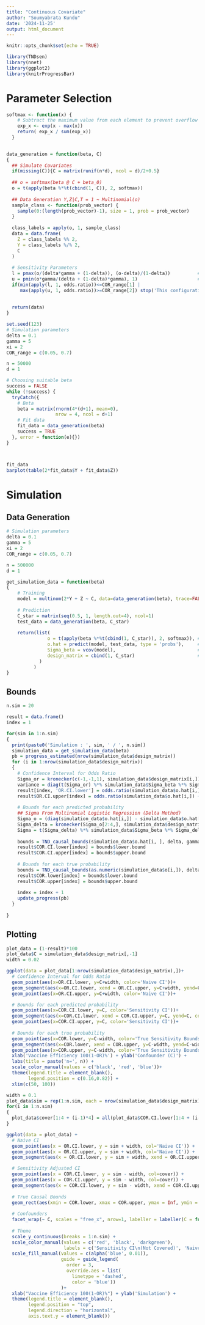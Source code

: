 ```yaml
---
title: "Continuous Covariate"
author: "Soumyabrata Kundu"
date: '2024-11-25'
output: html_document
---
```


```r
knitr::opts_chunk$set(echo = TRUE)
```


```r
library(TNDsen)
library(nnet)
library(ggplot2)
library(knitrProgressBar)
```


# Parameter Selection

```r
softmax <- function(x) {
    # Subtract the maximum value from each element to prevent overflow
    exp_x <- exp(x - max(x))
    return( exp_x / sum(exp_x))
  }
  

data_generation = function(beta, C)
{
  ## Simulate Covariates
  if(missing(C)){C = matrix(runif(n*d), ncol = d)/2+0.5}
  
  ## o = softmax(beta @ C + beta_0)
  o = t(apply(beta %*%t(cbind(1, C)), 2, softmax))
  
  ## Data Generation Y,Z|C,T = 1 ~ Multinomial(o)
  sample_class <- function(prob_vector) {
    sample(0:(length(prob_vector)-1), size = 1, prob = prob_vector)
  }
  
  class_labels = apply(o, 1, sample_class)
  data = data.frame(
    Z = class_labels %% 2,
    Y = class_labels %/% 2,
    C
  )
  
  # Sensitivity Parameters
  l = pmax(o/(delta*gamma + (1-delta)), (o-delta)/(1-delta))          # l_zy
  u = pmin(o*gamma/(delta + (1-delta)*gamma), 1)                      # u_zy
  if(min(apply(l, 1, odds.ratio))<=COR_range[1] | 
     max(apply(u, 1, odds.ratio))>=COR_range[2]) stop('This configuration does not work.')
  
  
  return(data)
}
```

```r
set.seed(123)
# Simulation parameters
delta = 0.1
gamma = 5
xi = 2
COR_range = c(0.05, 0.7)

n = 50000
d = 1

# Choosing suitable beta
success = FALSE
while (!success) {
  tryCatch({
    # Beta
    beta = matrix(rnorm(4*(d+1), mean=0), 
                  nrow = 4, ncol = d+1)
    # Fit data
    fit_data = data_generation(beta)
    success = TRUE 
  }, error = function(e){})
}



fit_data
barplot(table(2*fit_data$Y + fit_data$Z))
```


# Simulation

## Data Generation

```r
# Simulation parameters
delta = 0.1
gamma = 5
xi = 2
COR_range = c(0.05, 0.7)

n = 500000
d = 1

get_simulation_data = function(beta)
{
    # Training
    model = multinom(2*Y + Z ~ C, data=data_generation(beta), trace=FALSE) 
    
    # Prediction
    C_star = matrix(seq(0.5, 1, length.out=4), ncol=1)
    test_data = data_generation(beta, C_star)
    
    return(list(
               o = t(apply(beta %*%t(cbind(1, C_star)), 2, softmax)), # true probabilities
               o.hat = predict(model, test_data, type = 'probs'),     # predicted probabilities
               Sigma_beta = vcov(model),                              # variance-covariance matrix
               design_matrix = cbind(1, C_star)                       # design matrix
            )
          )
}
```




## Bounds

```r
n.sim = 20

result = data.frame()
index = 1

for(sim in 1:n.sim)
{
  print(paste0('Simulation : ', sim, ' / ', n.sim))
  simulation_data = get_simulation_data(beta)
  pb = progress_estimated(nrow(simulation_data$design_matrix))
  for (i in 1:nrow(simulation_data$design_matrix)) 
  {
    # Confidence Interval for Odds Ratio
    Sigma_or = kronecker(c(-1,-1,1), simulation_data$design_matrix[i,]) * odds.ratio(simulation_data$o.hat[i,])  # 1 x 3d
    variance = diag(t(Sigma_or) %*% simulation_data$Sigma_beta %*% Sigma_or)                                     # 1 x 1
    result[index, 'OR.CI.lower'] = odds.ratio(simulation_data$o.hat[i,]) - 2.57 * sqrt(variance)
    result$OR.CI.upper[index] = odds.ratio(simulation_data$o.hat[i,]) + 2.57 * sqrt(variance)
    
    # Bounds for each predicted probability
    ## Sigma From Multinomial Logistic Regression (Delta Method)
    Sigma_o = (diag(simulation_data$o.hat[i,]) - simulation_data$o.hat[i,] %*% t(simulation_data$o.hat[i,]))   #  4 x 4
    Sigma_delta = kronecker(Sigma_o[2:4,], simulation_data$design_matrix[i,])                                  # 3d x 4
    Sigma = t(Sigma_delta) %*% simulation_data$Sigma_beta %*% Sigma_delta                                      #  4 x 4
    
    bounds = TND_causal_bounds(simulation_data$o.hat[i, ], delta, gamma, xi, alpha = 0.99, conf.type = 'quadratic', Sigma = Sigma)
    result$COR.CI.lower[index] = bounds$lower.bound
    result$COR.CI.upper[index] = bounds$upper.bound
    
    # Bounds for each true probability
    bounds = TND_causal_bounds(as.numeric(simulation_data$o[i,]), delta, gamma, xi)
    result$COR.lower[index] = bounds$lower.bound
    result$COR.upper[index] = bounds$upper.bound
    
    index = index + 1
    update_progress(pb)
  }
  
}
```





## Plotting

```r
plot_data = (1-result)*100
plot_data$C = simulation_data$design_matrix[,-1]
width = 0.02

ggplot(data = plot_data[1:nrow(simulation_data$design_matrix),])+
  # Confidence Interval for Odds Ratio
  geom_point(aes(x=OR.CI.lower, y=C+width, color='Naive CI'))+
  geom_segment(aes(x=OR.CI.lower, xend = OR.CI.upper, y=C+width, yend=C+width, color='Naive CI')) +
  geom_point(aes(x=OR.CI.upper, y=C+width, color='Naive CI'))+

  # Bounds for each predicted probability
  geom_point(aes(x=COR.CI.lower, y=C, color='Sensitivity CI'))+
  geom_segment(aes(x=COR.CI.lower, xend = COR.CI.upper, y=C, yend=C, color='Sensitivity CI')) + 
  geom_point(aes(x=COR.CI.upper, y=C, color='Sensitivity CI'))+
  
  # Bounds for each true probability
  geom_point(aes(x=COR.lower, y=C-width, color='True Sensitivity Bounds'))+
  geom_segment(aes(x=COR.lower, xend = COR.upper, y=C-width, yend=C-width, color='True Sensitivity Bounds')) +
  geom_point(aes(x=COR.upper, y=C-width, color='True Sensitivity Bounds')) +
  xlab('Vaccine Efficiency 100(1-OR)%') + ylab('Confounder (C)') +
  labs(title = paste('n=', n)) + 
  scale_color_manual(values = c('black', 'red', 'blue'))+
  theme(legend.title = element_blank(),
        legend.position = c(0.16,0.82)) +
  xlim(c(50, 100))
```




```r
width = 0.1
plot_data$sim = rep(1:n.sim, each = nrow(simulation_data$design_matrix))
for(i in 1:n.sim)
{
  plot_data$cover[1:4 + (i-1)*4] = all(plot_data$COR.CI.lower[1:4 + (i-1)*4]>= plot_data$COR.lower[1:4 + (i-1)*4] & plot_data$COR.upper[1:4 + (i-1)*4]>= plot_data$COR.CI.upper[1:4 + (i-1)*4])
}

ggplot(data = plot_data) +
  # Naive CI
  geom_point(aes(x = OR.CI.lower, y = sim + width, col='Naive CI')) +
  geom_point(aes(x = OR.CI.upper, y = sim + width, col='Naive CI')) +
  geom_segment(aes(x = OR.CI.lower, y = sim + width, xend = OR.CI.upper, yend = sim + width, col='Naive CI')) +

  # Sensitivity Adjusted CI
  geom_point(aes(x = COR.CI.lower, y = sim - width, col=cover)) +
  geom_point(aes(x = COR.CI.upper, y = sim - width, col=cover)) +
  geom_segment(aes(x = COR.CI.lower, y = sim - width, xend = COR.CI.upper, yend = sim - width, col=cover)) +
  
  # True Causal Bounds
  geom_rect(aes(xmin = COR.lower, xmax = COR.upper, ymax = Inf, ymin = -Inf, fill='True Sensitivity Bounds'), col = 'blue', linetype = 'dashed') +
  
  # Confounders
  facet_wrap(~ C, scales = "free_x", nrow=1, labeller = labeller(C = function(x) paste("C =", round(as.numeric(x),2)))) +
  
  # Theme
  scale_y_continuous(breaks = 1:n.sim) +
  scale_color_manual(values = c('red', 'black', 'darkgreen'),
                     labels = c('Sensitivity CI\n(Not Covered)', 'Naive CI', 'Sensitivity CI\n(Covered)'))+
  scale_fill_manual(values = c(alpha('blue', 0.01)),
                    guide = guide_legend(
                      order = 3,
                      override.aes = list(
                        linetype = 'dashed',
                        color = 'blue'))
                    )+
  xlab("Vaccine Efficiency 100(1-OR)%") + ylab('Simulation') +
  theme(legend.title = element_blank(),
        legend.position = "top",      
        legend.direction = "horizontal",
        axis.text.y = element_blank()) 
  
```








